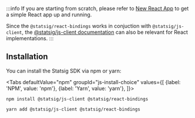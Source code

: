 
:::info
If you are starting from scratch, please refer to [New React App](https://create-react-app.dev/docs/getting-started/) to get a simple React app up and running.

Since the `@statsig/react-bindings` works in conjuction with `@statsig/js-client`, 
the [@statsig/js-client documentation](/client/javascript-sdk) can also be relevant for React implementations.
:::


## Installation

You can install the Statsig SDK via npm or yarn:

<Tabs
  defaultValue="npm"
  groupId="js-install-choice"
  values={[
    {label: 'NPM', value: 'npm'},
    {label: 'Yarn', value: 'yarn'},
  ]}>

  <TabItem value="npm">

```shell
npm install @statsig/js-client @statsig/react-bindings
```

  </TabItem>
  <TabItem value="yarn">

```shell
yarn add @statsig/js-client @statsig/react-bindings
```

  </TabItem>
</Tabs>


